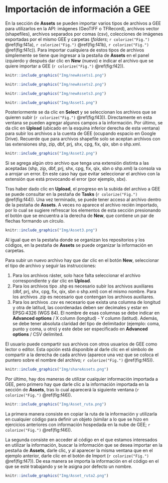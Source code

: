 \newpage
# Importación de información a GEE

En la sección de **Assets** se pueden importar varios tipos de archivos a GEE para utilizarlos en la API: imágenes (GeoTIFF o TFRecord), archivos vector (shapefiles), archivos separados por comas (csv), colecciones de imágenes exportadas por el mismo GEE y carpetas (*folders*; `r colorize("Fig.")` \@ref(fig:f41a), `r colorize("Fig.")` \@ref(fig:f41b), `r colorize("Fig.")` \@ref(fig:f41c)). Para importar cualquiera de estos tipos de archivos simplemente se tiene que ingresar a la pestaña de **Assets** en el panel izquierdo y después dar clic en **New** (nuevo) e indicar el archivo que se quiere importar a GEE (`r colorize("Fig.")` \@ref(fig:f42)).

```r
knitr::include_graphics("Img/newAssets1.png")
```

```r
knitr::include_graphics("Img/newAssets2.png")
```

```r
knitr::include_graphics("Img/newAssets3.png")
```

```r
knitr::include_graphics("Img/Asset1.png")
```

Posteriormente se da clic en **Select** y se seleccionan los archivos que se quieren subir (`r colorize("Fig.")` \@ref(fig:f43)). Directamente en esta ventana se pueden agregar algunos campos a la información. Por último, se da clic en **Upload** (ubicado en la esquina inferior derecha de esta ventana) para subir los archivos a la cuenta de GEE (ocupando espacio en Google Drive). Recuerde que para archivos shapefile solo se aceptan archivos con las extensiones shp, zip, dbf, prj, shx, cpg, fix, qix, sbn o shp.xml.

```r
knitr::include_graphics("Img/Asset2.png")
```

:::: {.bluebox2 data-latex=""}
::: {.awesomeblock data-latex="{5pt}{\faLightbulb}{darkblue}"}
Si se agrega algún otro archivo que tenga una extensión distinta a las aceptadas (shp, zip, dbf, prj, shx, cpg, fix, qix, sbn o shp.xml) la consola va a arrojar un error. En este caso hay que evitar seleccionar el archivo con la extensión que está provocando el error (por ejemplo, sbx).
:::
::::

Tras haber dado clic en **Upload**, el progreso en la subida del archivo a GEE se puede consultar en la pestaña de **Tasks** (`r colorize("Fig.")` \@ref(fig:f44)). Una vez terminado, se puede tener acceso al archivo dentro de la pestaña de **Assets**. A veces no aparece el archivo recién importado, por lo cual se sugiere refrescar los elementos de esta sección presionando el botón que se encuentra a la derecha de **New**, que contiene un par de flechas formando un círculo.

```r
knitr::include_graphics("Img/Asset3.png")
```

:::: {.bluebox2 data-latex=""}
::: {.awesomeblock data-latex="{5pt}{\faLightbulb}{darkblue}"}
Al igual que en la pestaña donde se organizan los repositorios y los códigos, en la pestaña de **Assets** se puede organizar la información en carpetas.
:::
::::

Para subir un nuevo archivo hay que dar clic en el botón **New**, seleccionar el tipo de archivo y seguir las instrucciones:

1. Para los archivos ráster, solo hace falta seleccionar el archivo correspondiente y dar clic en **Upload**.
2. Para los archivos tipo .shp es necesario subir los archivos auxiliares (dbf, prj, shx, cpg, fix, qix, sbn o shp.xml) con el mismo nombre. Para los archivos .zip es necesario que contengan los archivos auxiliares. 
3. Para los archivos .csv es necesario que exista una columna de longitud y otra de latitud, las coordenadas deben ser decimales y estar en EPSG:4326 (WGS 84). El nombre de esas columnas se debe indicar en **Advanced options** / X column (longitud) - Y column (latitud). Además, se debe tener absoluta claridad del tipo de delimitador (ejemplo: coma, punto y coma, u otro) y este debe ser especificado en **Advanced options** / CSV delimited.

:::: {.bluebox2 data-latex=""}
::: {.awesomeblock data-latex="{5pt}{\faLightbulb}{darkblue}"}
El usuario puede compartir sus archivos con otros usuarios de GEE como lector o editor. Esta opción está disponible al darle clic en el símbolo de compartir a la derecha de cada archivo (aparece una vez que se coloca el puntero sobre el nombre del archivo; `r colorize("Fig.")` \@ref(fig:f45)).
:::
::::

```r
knitr::include_graphics("Img/shareAssets.png")
```

Por último, hay dos maneras de utilizar cualquier información importada a GEE, pero primero hay que darle clic a la información importada en la sección de **Assets**, tras lo cual aparecerá la siguiente ventana (`r colorize("Fig.")` \@ref(fig:f46)). 

```r
knitr::include_graphics("Img/Asset_ruta.png")
```

La primera manera consiste en copiar la ruta de la información y utilizarla en cualquier código para definir un objeto (similar a lo que se hizo en ejercicios anteriores con información hospedada en la nube de GEE; `r colorize("Fig.")` \@ref(fig:f46)).

La segunda consiste en acceder al código en el que estamos interesados en utilizar la información, buscar la información que se desea importar en la pestaña de **Assets**, darle clic, y al aparecer la misma ventana que en el ejemplo anterior, darle clic en el botón de Import (`r colorize("Fig.")` \@ref(fig:f47)). De esa manera se importa la información en el código en el que se esté trabajando y se le asigna por defecto un nombre.

```r
knitr::include_graphics("Img/Asset_ruta2.png")
```
